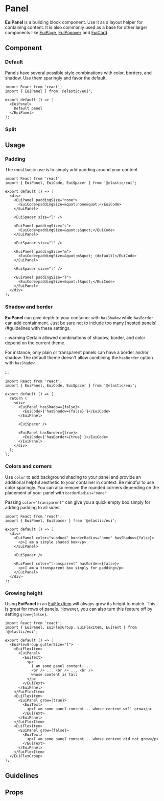 # Panel

**EuiPanel** is a building block component. Use it as a layout helper for containing content. It is also commonly used as a base for other larger components like [EuiPage](../../templates/page-template/index.mdx), [EuiPopover](../popover.mdx) and [EuiCard](../card.mdx).

## Component

### Default

Panels have several possible style combinations with color, borders, and shadow. Use them sparingly and favor the default.

```tsx interactive
import React from 'react';
import { EuiPanel } from '@elastic/eui';

export default () => (
  <EuiPanel>
    Default panel
  </EuiPanel>
);
```

### Split


<SplitPanel />

## Usage

### Padding

The most basic use is to simply add padding around your content.

```tsx interactive
import React from 'react';
import { EuiPanel, EuiCode, EuiSpacer } from '@elastic/eui';

export default () => (
  <div>
    <EuiPanel paddingSize="none">
      <EuiCode>paddingSize=&quot;none&quot;</EuiCode>
    </EuiPanel>

    <EuiSpacer size="l" />

    <EuiPanel paddingSize="s">
      <EuiCode>paddingSize=&quot;s&quot;</EuiCode>
    </EuiPanel>

    <EuiSpacer size="l" />

    <EuiPanel paddingSize="m">
      <EuiCode>paddingSize=&quot;m&quot; (default)</EuiCode>
    </EuiPanel>

    <EuiSpacer size="l" />

    <EuiPanel paddingSize="l">
      <EuiCode>paddingSize=&quot;l&quot;</EuiCode>
    </EuiPanel>
  </div>
);
```

### Shadow and border

**EuiPanel** can give depth to your container with `hasShadow` while `hasBorder` can add containment. Just be sure not to include too many [nested panels](#guidelines with these settings.

:::warning Certain allowed combinations of shadow, border, and color depend on the current theme.

For instance, only plain or transparent panels can have a border and/or shadow. The default theme doesn't allow combining the `hasBorder` option with `hasShadow`.

:::

```tsx interactive
import React from 'react';
import { EuiPanel, EuiCode, EuiSpacer } from '@elastic/eui';

export default () => {
  return (
    <div>
      <EuiPanel hasShadow={false}>
        <EuiCode>{'hasShadow={false}'}</EuiCode>
      </EuiPanel>

      <EuiSpacer />

      <EuiPanel hasBorder={true}>
        <EuiCode>{'hasBorder={true}'}</EuiCode>
      </EuiPanel>
    </div>
  );
};
```

### Colors and corners

Use `color` to add background shading to your panel and provide an additional helpful aesthetic to your container in context. Be mindful to use color sparingly. You can also remove the rounded corners depending on the placement of your panel with `borderRadius="none"`

Passing `color="transparent"` can give you a quick empty box simply for adding padding to all sides.

```tsx interactive
import React from 'react';
import { EuiPanel, EuiSpacer } from '@elastic/eui';

export default () => (
  <div>
    <EuiPanel color="subdued" borderRadius="none" hasShadow={false}>
      <p>I am a simple shaded box</p>
    </EuiPanel>

    <EuiSpacer />

    <EuiPanel color="transparent" hasBorder={false}>
      <p>I am a transparent box simply for padding</p>
    </EuiPanel>
  </div>
);
```

### Growing height

Using **EuiPanel** in an [EuiFlexItem](../../layout/flex/item.mdx#panels-grow-vertically-to-fill-flex-items) will always grow its height to match. This is great for rows of panels. However, you can also turn this feature off by setting `grow={false}`.

```tsx interactive
import React from 'react';
import { EuiPanel, EuiFlexGroup, EuiFlexItem, EuiText } from '@elastic/eui';

export default () => (
  <EuiFlexGroup gutterSize="l">
    <EuiFlexItem>
      <EuiPanel>
        <EuiText>
          <p>
            I am some panel content...
            <br /> ... <br /> ... <br />
            whose content is tall
          </p>
        </EuiText>
      </EuiPanel>
    </EuiFlexItem>
    <EuiFlexItem>
      <EuiPanel grow={true}>
        <EuiText>
          <p>I am some panel content... whose content will grow</p>
        </EuiText>
      </EuiPanel>
    </EuiFlexItem>
    <EuiFlexItem>
      <EuiPanel grow={false}>
        <EuiText>
          <p>I am some panel content... whose content did not grow</p>
        </EuiText>
      </EuiPanel>
    </EuiFlexItem>
  </EuiFlexGroup>
);
```

## Guidelines


<Guidelines />

## Props


<PropTable definition={docgen.EuiPanel} />


<PropTableSplitPanel />
